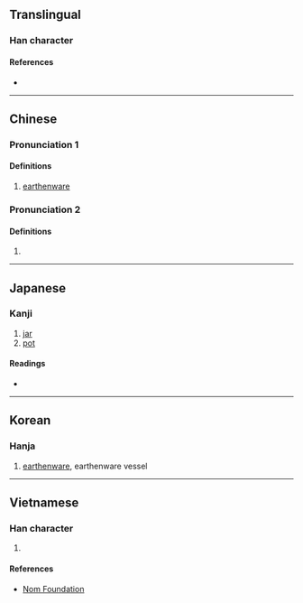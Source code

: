 {{character info/new}}
==Translingual==

===Han character===
{{Han char|rn=32|rad=土|as=05|sn=8|four=44170|canj=GTM|ids=⿰土甘}}

====References====
* {{Han ref|kx=0226.210|dkj=04975|dj=0461.330|hdz=10429.120|uh=5769|ud=22377|bh=A958|bd=43352}}

----

==Chinese==

===Pronunciation 1===
{{zh-forms|alt=㽍}}
{{zh-pron
|m=gān
|c=ham1
|mc=y
|oc=2
|cat=n
}}

====Definitions====
{{zh-hanzi}}

# [[earthenware]]

===Pronunciation 2===
{{zh-forms}}
{{zh-pron
|m=gān
|c=ham1,kim4
|oc=1
}}

====Definitions====
{{zh-hanzi}}

# {{zh-only|坩堝}}

----

==Japanese==

===Kanji===
{{ja-kanji|grade=|rs=土05}}

# [[jar]]
# [[pot]]

====Readings====
* {{ja-readings
|goon=かん<かむ
|kanon=かん<かむ
|kun=つぼ-}}

----

==Korean==

===Hanja===
{{ko-hanja|hangeul=감|rv=gam|mr=kam}}

# [[earthenware]], earthenware vessel

----

==Vietnamese==

===Han character===
{{vi-hantu|[[cam]]|rs=土05}}

# {{defn|lang=vi|sort=土05}}

====References====
* [http://nomfoundation.org/common/nom_details.php?codepoint=5769 Nom Foundation]
